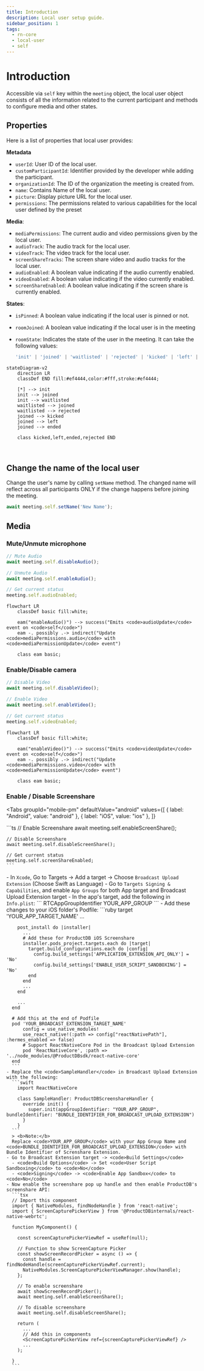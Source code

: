 ```yaml
---
title: Introduction
description: Local user setup guide.
sidebar_position: 1
tags:
  - rn-core
  - local-user
  - self
---
```


# Introduction

Accessible via `self` key within the `meeting` object, the local user object consists of all the information related to the current participant and methods to configure media and other states.

## Properties

Here is a list of properties that local user provides:

**Metadata**

- `userId`: User ID of the local user.
- `customParticipantId`: Identifier provided by the developer while adding the
  participant.
- `organizationId`: The ID of the organization the meeting is created from.
- `name`: Contains Name of the local user.
- `picture`: Display picture URL for the local user.
- `permissions`: The permissions related to various capabilities for the local user defined by the preset

**Media**:

- `mediaPermissions`: The current audio and video permissions given by the local
  user.
- `audioTrack`: The audio track for the local user.
- `videoTrack`: The video track for the local user.
- `screenShareTracks`: The screen share video and audio tracks for the local
  user.
- `audioEnabled`: A boolean value indicating if the audio currently enabled.
- `videoEnabled`: A boolean value indicating if the video currently enabled.
- `screenShareEnabled`: A boolean value indicating if the screen share is
  currently enabled.

**States**:

- `isPinned`: A <span className="tag-orange">boolean</span> value indicating if the local user is pinned or not.
- `roomJoined`: A <span className="tag-orange">boolean</span> value indicating if the local user is in the meeting
- `roomState`: Indicates the state of the user in the meeting. It
  can take the following values:

  ```ts
  'init' | 'joined' | 'waitlisted' | 'rejected' | 'kicked' | 'left' | 'ended';
  ```

```mermaid
stateDiagram-v2
    direction LR
    classDef END fill:#ef4444,color:#fff,stroke:#ef4444;

    [*] --> init
    init --> joined
    init --> waitlisted
    waitlisted --> joined
    waitlisted --> rejected
    joined --> kicked
    joined --> left
    joined --> ended

    class kicked,left,ended,rejected END
```

<br />

## Change the name of the local user

Change the user's name by calling `setName` method. The changed name will
reflect across all participants ONLY if the change happens before joining the
meeting.

```ts
await meeting.self.setName('New Name');
```

## Media

### Mute/Unmute microphone

```ts
// Mute Audio
await meeting.self.disableAudio();

// Unmute Audio
await meeting.self.enableAudio();

// Get current status
meeting.self.audioEnabled;
```

```mermaid
flowchart LR
    classDef basic fill:white;

    eam("enableAudio()") --> success("Emits <code>audioUpdate</code> event on <code>self</code>")
    eam -. possibly .-> indirect("Update <code>mediaPermissions.audio</code> with <code>mediaPermissionUpdate</code> event")

    class eam basic;
```

### Enable/Disable camera

```ts
// Disable Video
await meeting.self.disableVideo();

// Enable Video
await meeting.self.enableVideo();

// Get current status
meeting.self.videoEnabled;
```

```mermaid
flowchart LR
    classDef basic fill:white;

    eam("enableVideo()") --> success("Emits <code>videoUpdate</code> event on <code>self</code>")
    eam -. possibly .-> indirect("Update <code>mediaPermissions.video</code> with <code>mediaPermissionUpdate</code> event")

    class eam basic;
```

### Enable / Disable Screenshare

<Tabs
  groupId="mobile-pm"
  defaultValue="android"
  values={[
    { label: "Android", value: "android" },
    { label: "iOS", value: "ios" },
  ]}
>
  <TabItem value="android">
    ```ts
    // Enable Screenshare
    await meeting.self.enableScreenShare();

    // Disable Screenshare
    await meeting.self.disableScreenShare();

    // Get current status
    meeting.self.screenShareEnabled;
    ```

  </TabItem>
  <TabItem value="ios">
    - In <code>Xcode</code>, Go to Targets -> Add a target -> Choose <code>Broadcast Upload Extension</code> (Choose Swift as Language)  
    - Go to <code>Targets Signing & Capabilities</code>, and enable <code>App Groups</code> for both App target and Broadcast Upload Extension target
    - In the app's target, add the following in <code>Info.plist</code>:
      ```
        <key>RTCAppGroupIdentifier</key>
        <string>YOUR_APP_GROUP</string>
      ```
    - Add these changes to your iOS folder's Podfile:
      ```ruby
      target 'YOUR_APP_TARGET_NAME'
        ...

        post_install do |installer|
          ...
          # Add these for ProductDB iOS Screenshare
          installer.pods_project.targets.each do |target|
            target.build_configurations.each do |config|
              config.build_settings['APPLICATION_EXTENSION_API_ONLY'] = 'No'
              config.build_settings['ENABLE_USER_SCRIPT_SANDBOXING'] = 'No'
            end
          end
          ...
        end

        ...
      end

      # Add this at the end of Podfile
      pod 'YOUR_BROADCAST_EXTENSION_TARGET_NAME'
          config = use_native_modules!
          use_react_native!(:path => config["reactNativePath"], :hermes_enabled => false)
          # Support ReactNativeCore Pod in the Broadcast Upload Extension
          pod 'ReactNativeCore', :path => '../node_modules/@ProductDBsdk/react-native-core'
      end
      ```
    - Replace the <code>SampleHandler</code> in Broadcast Upload Extension with the following:
      ```swift
        import ReactNativeCore

        class SampleHandler: ProductDBScreenshareHandler {
          override init() {
            super.init(appGroupIdentifier: "YOUR_APP_GROUP", bundleIdentifier: "BUNDLE_IDENTIFIER_FOR_BROADCAST_UPLOAD_EXTENSION")
          }
        }
      ```
      > <b>Note:</b>
      Replace <code>YOUR_APP_GROUP</code> with your App Group Name and <code>BUNDLE_IDENTIFIER_FOR_BROADCAST_UPLOAD_EXTENSION</code> with Bundle Identifier of Screnshare Extension.
    - Go to Broadcast Extension target -> <code>Build Settings</code>
      - <code>Build Options</code> -> Set <code>User Script Sandboxing</code> to <code>No</code>
      - <code>Signing</code> -> <code>Enable App Sandbox</code> to <code>No</code>
    - Now enable the screenshare pop up handle and then enable ProductDB's screenshare API:
      ```tsx
      // Import this component
      import { NativeModules, findNodeHandle } from 'react-native';
      import { ScreenCapturePickerView } from '@ProductDBinternals/react-native-webrtc';

      function MyComponent() {

        const screenCapturePickerViewRef = useRef(null);

        // Function to show ScreenCapture Picker
        const showScreenRecordPicker = async () => {
          const handle = findNodeHandle(screenCapturePickerViewRef.current);
          NativeModules.ScreenCapturePickerViewManager.show(handle);
        };

        // To enable screenshare
        await showScreenRecordPicker();
        await meeting.self.enableScreenShare();

        // To disable screenshare
        await meeting.self.disableScreenShare();

        return (
          ...
          // Add this in components
          <ScreenCapturePickerView ref={screenCapturePickerViewRef} />
          ...
        );

      }
      ```

  </TabItem>
</Tabs>
<head>
  <title>React Native Core Introduction</title>
</head>
